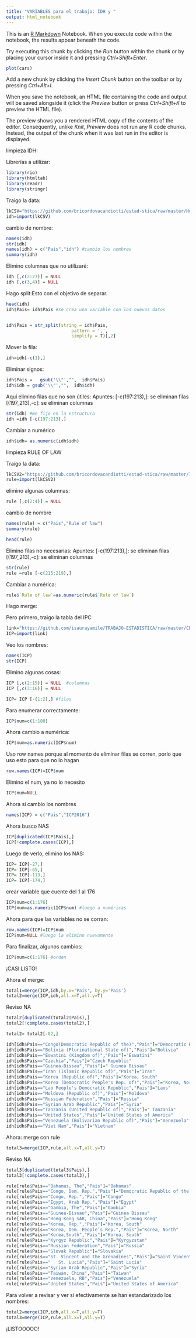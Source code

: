 ---
title: "VARIABLES para el trabajo: IDH y "
output: html_notebook
---

This is an [R Markdown](http://rmarkdown.rstudio.com) Notebook. When you execute code within the notebook, the results appear beneath the code. 

Try executing this chunk by clicking the *Run* button within the chunk or by placing your cursor inside it and pressing *Ctrl+Shift+Enter*. 

```{r}
plot(cars)
```

Add a new chunk by clicking the *Insert Chunk* button on the toolbar or by pressing *Ctrl+Alt+I*.

When you save the notebook, an HTML file containing the code and output will be saved alongside it (click the *Preview* button or press *Ctrl+Shift+K* to preview the HTML file).

The preview shows you a rendered HTML copy of the contents of the editor. Consequently, unlike *Knit*, *Preview* does not run any R code chunks. Instead, the output of the chunk when it was last run in the editor is displayed.

limpieza IDH:


Librerías a utilizar: 
```{r}
library(rio)
library(htmltab)
library(readr)
library(stringr)
```

Traigo la data: 
```{r}
lkCSV="https://github.com/bricordovacandiotti/estad-stica/raw/master/Human%20development%20index%20(HDI).csv"
idh=import(lkCSV)
```

cambio de nombre:
```{r}
names(idh)
str(idh)
names(idh) = c("Pais","idh") #cambio los nombres
summary(idh)


```

Elimino columnas que no utilizaré: 
```{r}
idh [,c(2:27)] = NULL 
idh [,c(3,4)] = NULL
```


Hago split:Esto con el objetivo de separar.
```{r}

head(idh)
idh$Pais= idh$Pais #se crea una variable con los nuevos datos


idh$Pais = str_split(string = idh$Pais,
                         pattern = ',',
                         simplify = T)[,2]
```


Mover la fila:

```{r}
idh=idh[-c(1),]

```

Eliminar signos:
```{r}

idh$Pais =   gsub('\\"',"",  idh$Pais)
idh$idh = gsub('\\"',"",  idh$idh)
```

Aquí elimino filas que no son útiles:
Apuntes: 
[-c(197:213),]: se eliminan filas
[(197_213),-c]: se eliminan columnas
```{r}
str(idh) #me fijo en la estructura
idh =idh [-c(197:213),] 
```

Cambiar a numérico
```{r}
idh$idh= as.numeric(idh$idh)

```


limpieza RULE OF LAW

Traigo la data:
```{r}
lkCSV2="https://github.com/bricordovacandiotti/estad-stica/raw/master/7344df0b-94f0-4c00-9f24-4731bff48948_Data.csv"
rule=import(lkCSV2)
```


elimino algunas columnas: 
```{r}
rule [,c(2:4)] = NULL 
```


cambio de nombre
```{r}
names(rule) = c("Pais","Rule of law")
summary(rule)

head(rule)
```


Elimino filas no necesarias:
Apuntes: 
[-c(197:213),]: se eliminan filas
[(197_213),-c]: se eliminan columnas
```{r}
str(rule)
rule =rule [-c(215:219),] 
```

Cambiar a numérica: 
```{r}
rule$`Rule of law`=as.numeric(rule$`Rule of law`)
```


Hago merge:

Pero primero, traigo la tabla del IPC

```{r}
link="https://github.com/isaurayamile/TRABAJO-ESTADISTICA/raw/master/CPI2019.xlsx"
ICP=import(link)
```

Veo los nombres:
```{r}
names(ICP)
str(ICP)
```

Elimino algunas cosas: 
```{r}
ICP [,c(2:15)] = NULL  #columnas
ICP [,c(3:16)] = NULL 

ICP= ICP [-(1:2),] #filas
```


Para enumerar correctamente:
```{r}
ICP$num=c(1:180)
```


Ahora cambio a numérica:  
```{r}
ICP$num=as.numeric(ICP$num)
```

Uso row names porque al momento de eliminar filas se corren, porlo que uso esto para que no lo hagan

```{r}
row.names(ICP)=ICP$num
```


Elimino el num, ya no lo necesito
```{r}
ICP$num=NULL
```


Ahora sí cambio los nombres
```{r}
names(ICP) = c("Pais","ICP2016")
```


Ahora busco NAS
```{r}
ICP[duplicated(ICP$Pais),]
ICP[!complete.cases(ICP),]

```

Luego de verlo, elimino los NAS:
```{r}
ICP= ICP[-27,]
ICP= ICP[-65,]
ICP= ICP[-113,]
ICP= ICP[-174,]
```


crear variable que cuente del 1 al 176
```{r}
ICP$num=c(1:176)
ICP$num=as.numeric(ICP$num) #luego a numéricas
```

Ahora para que las variables no se corran: 
```{r}
row.names(ICP)=ICP$num
ICP$num=NULL #luego la elimino nuevamente
```

Para finalizar, algunos cambios: 
```{r}
ICP$num=c(1:176) #orden
```


¡CASI LISTO!

Ahora el merge:

```{r}
total1=merge(ICP,idh,by.x='Pais', by.y='Pais')
total2=merge(ICP,idh,all.x=T,all.y=T)
```

Reviso NA
```{r}
total2[duplicated(total2$Pais),]
total2[!complete.cases(total2),]
```

```{r}
total2= total2[-82,]
```


```{r}
idh[idh$Pais=="Congo(Democratic Republic of the)","Pais"]="Democratic Republic of the Congo"
idh[idh$Pais=="Bolivia (Plurinational State of)","Pais"]="Bolivia"
idh[idh$Pais=="Eswatini (Kingdom of)","Pais"]="Eswatini"
idh[idh$Pais=="Czechia","Pais"]="Czech Republic"
idh[idh$Pais=="Guinea-Bissau","Pais"]="	Guinea Bissau"
idh[idh$Pais=="Iran (Islamic Republic of)","Pais"]="Iran"
idh[idh$Pais=="Korea (Republic of)","Pais"]="Korea, South"
idh[idh$Pais=="Korea (Democratic People's Rep. of)","Pais"]="Korea, North"
idh[idh$Pais=="Lao People's Democratic Republic","Pais"]="Laos"
idh[idh$Pais=="Moldova (Republic of)","Pais"]="Moldova"
idh[idh$Pais=="Russian Federation","Pais"]="Russia"
idh[idh$Pais=="Syrian Arab Republic","Pais"]="Syria"
idh[idh$Pais=="Tanzania (United Republic of)","Pais"]="	Tanzania"
idh[idh$Pais=="United States","Pais"]="United States of America"
idh[idh$Pais=="Venezuela (Bolivarian Republic of)","Pais"]="Venezuela"
idh[idh$Pais=="Viet Nam","Pais"]="Vietnam"
```


Ahora: merge con rule

```{r}
total3=merge(ICP,rule,all.x=T,all.y=T)
```


Reviso NA
```{r}
total3[duplicated(total3$Pais),]
total3[!complete.cases(total3),]
```
```{r}
rule[rule$Pais=="Bahamas, The","Pais"]="Bahamas"
rule[rule$Pais=="Congo, Dem. Rep.","Pais"]="Democratic Republic of the Congo"
rule[rule$Pais=="Congo, Rep.","Pais"]="Congo"
rule[rule$Pais=="Egypt, Arab Rep.","Pais"]="Egypt"
rule[rule$Pais=="Gambia, The","Pais"]="Gambia"
rule[rule$Pais=="Guinea-Bissau","Pais"]="Guinea Bissau"
rule[rule$Pais=="Hong Kong SAR, China","Pais"]="Hong Kong"
rule[rule$Pais=="Korea, Rep.","Pais"]="Korea, South"
rule[rule$Pais=="Korea, Dem. People’s Rep.","Pais"]="Korea, North"
rule[rule$Pais=="Korea,South","Pais"]="Korea, South"
rule[rule$Pais=="Kyrgyz Republic","Pais"]="Kyrgyzstan"
rule[rule$Pais=="Russian Federation","Pais"]="Russia"
rule[rule$Pais=="Slovak Republic"]="Slovakia"
rule[rule$Pais=="St. Vincent and the Grenadines","Pais"]="Saint Vincent and the Grenadines"
rule[rule$Pais=="	St. Lucia","Pais"]="Saint Lucia"
rule[rule$Pais=="Syrian Arab Republic","Pais"]="Syria"
rule[rule$Pais=="Taiwan, China","Pais"]="Taiwan"
rule[rule$Pais=="Venezuela, RB","Pais"]="Venezuela"
rule[rule$Pais=="United States","Pais"]="United States of America"

```

Para volver a revisar y ver si efectivamente se han estandarizado los nombres:

```{r}
total2=merge(ICP,idh,all.x=T,all.y=T)
total3=merge(ICP,rule,all.x=T,all.y=T)
```

¡LISTOOOOO!

